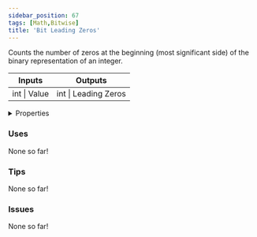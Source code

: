 ```yaml
---
sidebar_position: 67
tags: [Math,Bitwise]
title: 'Bit Leading Zeros'
---
```


Counts the number of zeros at the beginning (most significant side) of the binary representation of an integer.



<IChip uuid="d6e62624-06b0-416e-8e3c-ca058efd3c46"/>

<table><thead><tr><th>Inputs</th><th>Outputs</th></tr></thead><tbody><tr><td>int | Value</td><td>int | Leading Zeros</td></tr></tbody></table>

<details>
  <summary>Properties</summary>
  <div>
    <div>
    <table>
      <tbody>
        <tr>
          <td>Is beta required?</td>
          <td>No</td>
        </tr>
        <tr>
          <td>Is chip a trolling risk?</td>
          <td>No</td>
        </tr>
        <tr>
          <td>Is chip a role assignment risk?</td>
          <td>No</td>
        </tr>
        <tr>
          <td>Chip UUID</td>
          <td>d6e62624-06b0-416e-8e3c-ca058efd3c46</td>
        </tr>
        <tr>
          <td>Room availability</td>
          <td>Available everywhere</td>
        </tr>
      </tbody>
    </table>
    </div>
  </div>
</details>

### Uses

None so far!

### Tips

None so far!

### Issues

None so far!